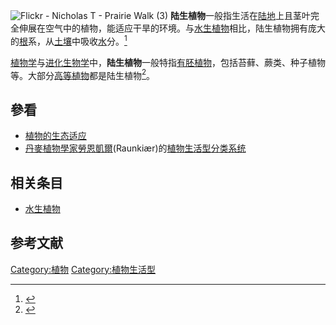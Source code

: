 [[File:Flickr_-_Nicholas_T_-_Prairie_Walk_(3).jpg|Flickr - Nicholas T - Prairie Walk (3)]]
'''陆生植物'''一般指生活在[[陆地|陆地]]上且茎叶完全伸展在空气中的植物，能适应干旱的环境。与[[水生植物|水生植物]]相比，陆生植物拥有庞大的[[根|根]]系，从[[土壤|土壤]]中吸收[[水|水]]分。<ref>{{cite web|url=http://www.merriam-webster.com/dictionary/terrestrial|title=Definition of TERRESTRIAL|author=|date=|website=www.merriam-webster.com|accessdate=24 April 2018|deadurl=no|archiveurl=https://web.archive.org/web/20170921102743/https://www.merriam-webster.com/dictionary/terrestrial|archivedate=21 September 2017|df=}}</ref>

[[植物学|植物学]]与[[进化生物学|进化生物学]]中，'''陆生植物'''一般特指[[有胚植物|有胚植物]]，包括苔藓、蕨类、种子植物等。大部分[[高等植物|高等植物]]都是陆生植物<ref name="徐祥浩1981">{{cite book|author=徐祥浩|title=廣東植物生態及地理|url=https://books.google.com/books?id=EUA0AAAAMAAJ|year=1981|publisher=广东科技出版社}}</ref>。

== 參看 ==
* [[植物的生态适应|植物的生态适应]]
* [[丹麥|丹麥]][[植物學家|植物學家]][[克里斯登·勞恩凱爾|勞恩凱爾]](Raunkiær)的[[勞恩凱爾植物生活型分類系統|植物生活型分类系统]]

== 相关条目 ==
*[[水生植物|水生植物]]

== 参考文献 ==
{{Reflist}}

{{Plant-stub}}
{{植物學}}

[[Category:植物|Category:植物]]
[[Category:植物生活型|Category:植物生活型]]